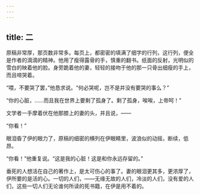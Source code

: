 ```yaml
---
---
---
```

title: 二
---



原稿非常厚，那页数非常多。每页上，都密密的填满了细字的行列，这行列，便全是作者的滴滴的精神。他用了瘦得露骨的手，慎重的翻书。纸面的反射，光明似的雪白的映着他的脸。身旁跪着他的妻，轻轻的接吻于他的那一只骨出细瘦的手上，而且啼哭着。

“喂，不要哭了罢，”他恳求说。“何必哭呢，岂不是并没有要哭的事么？”

“你的心脏，……而且我在世界上要剩了孤身了。剩了孤身，唉唉，上帝呵！”

文学者一手摩着伏在他那膝上的妻的头，并且说，——

“你看！”

眼泪昏了伊的眼力了，原稿的细密的横列在伊眼睛里，波浪似的动摇，断续，低昂。

“你看！”他重复说。“这是我的心脏！这是和你永远存留的。”

垂死的人想活在自己的著作上，是太可伤心的事了。妻的眼泪更其多，更浓厚了，伊所要的是活的心。一切的人们，——无缘无故的人们，冷淡的人们，没有爱的人们，这些一切人们无论谁何所读的死书籍，在伊是用不着的。